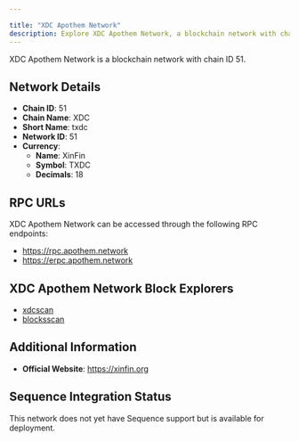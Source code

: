 ```yaml
---

title: "XDC Apothem Network"
description: Explore XDC Apothem Network, a blockchain network with chain ID 51. Learn about its native currency, XinFin, and how to interact with the network.
---
```




XDC Apothem Network is a blockchain network with chain ID 51.

## Network Details

- **Chain ID**: 51
- **Chain Name**: XDC
- **Short Name**: txdc
- **Network ID**: 51
- **Currency**: 
  - **Name**: XinFin
  - **Symbol**: TXDC
  - **Decimals**: 18

## RPC URLs

XDC Apothem Network can be accessed through the following RPC endpoints:

- https://rpc.apothem.network
- https://erpc.apothem.network

## XDC Apothem Network Block Explorers

- [xdcscan](https://apothem.xinfinscan.com)
- [blocksscan](https://apothem.blocksscan.io)

## Additional Information

- **Official Website**: https://xinfin.org

## Sequence Integration Status

This network does not yet have Sequence support but is available for deployment.
